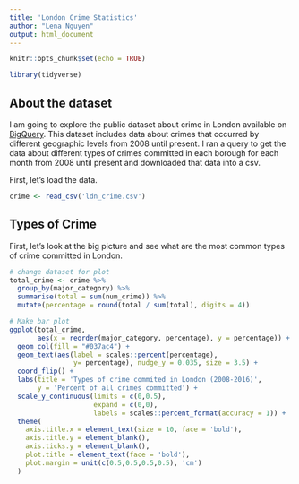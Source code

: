 ```yaml
---
title: 'London Crime Statistics'
author: "Lena Nguyen"
output: html_document
---
```


```r
knitr::opts_chunk$set(echo = TRUE)

library(tidyverse)
```

## About the dataset

I am going to explore the public dataset about crime in London available on [BigQuery](https://console.cloud.google.com/marketplace/details/greater-london-authority/london-crime). This dataset includes data about crimes that occurred by different geographic levels from 2008 until present. I ran a query to get the data about different types of crimes committed in each borough for each month from 2008 until present and downloaded that data into a csv.

First, let's load the data.

```r
crime <- read_csv('ldn_crime.csv')
```

## Types of Crime

First, let's look at the big picture and see what are the most common types of crime committed in London. 

```r
# change dataset for plot
total_crime <- crime %>% 
  group_by(major_category) %>% 
  summarise(total = sum(num_crime)) %>%
  mutate(percentage = round(total / sum(total), digits = 4))

# Make bar plot
ggplot(total_crime, 
       aes(x = reorder(major_category, percentage), y = percentage)) + 
  geom_col(fill = "#037ac4") +
  geom_text(aes(label = scales::percent(percentage),
                y= percentage), nudge_y = 0.035, size = 3.5) +
  coord_flip() +
  labs(title = 'Types of crime commited in London (2008-2016)',
       y = 'Percent of all crimes committed') +
  scale_y_continuous(limits = c(0,0.5), 
                     expand = c(0,0), 
                     labels = scales::percent_format(accuracy = 1)) +
  theme(
    axis.title.x = element_text(size = 10, face = 'bold'),
    axis.title.y = element_blank(),
    axis.ticks.y = element_blank(),
    plot.title = element_text(face = 'bold'),
    plot.margin = unit(c(0.5,0.5,0.5,0.5), 'cm')
  )
```

